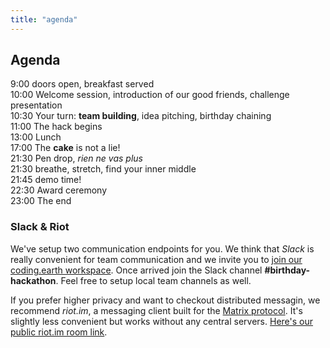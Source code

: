 ```yaml
---
title: "agenda"
---
```


## Agenda

9:00 doors open, breakfast served\
10:00 Welcome session, introduction of our good friends, challenge presentation\
10:30 Your turn: **team building**, idea pitching, birthday chaining\
11:00 The hack begins\
13:00 Lunch\
17:00 The **cake** is not a lie!\
21:30 Pen drop, *rien ne vas plus*\
21:30 breathe, stretch, find your inner middle\
21:45 demo time!\
22:30 Award ceremony\
23:00 The end

### Slack & Riot

<Imasch image="imgSlack" height="280px">

We've setup two communication endpoints for you. We think that *Slack* is really convenient for team communication and we invite you to [join our coding.earth workspace](https://join.slack.com/t/coding-earth/shared_invite/enQtOTU3ODMxNzgyODMyLWRlNjYwMWUwYjEyNzBiMDJiYTg0NTdmZWNjZGI5N2ZmN2M0MzhhYzMyMzMwOGUzNjMzZjNiYjcyNWZkMWUxNGM). Once arrived join the Slack channel **#birthday-hackathon**. Feel free to setup local team channels as well.

If you prefer higher privacy and want to checkout distributed messagin, we recommend *riot.im*, a messaging client built for the [Matrix protocol](https://matrix.org/). It's slightly less convenient but works without any central servers. [Here's our public riot.im room link](https://matrix.to/#/!mpdnualYWiXQAbsKQJ:matrix.org?via=matrix.org). 

</Imasch>

